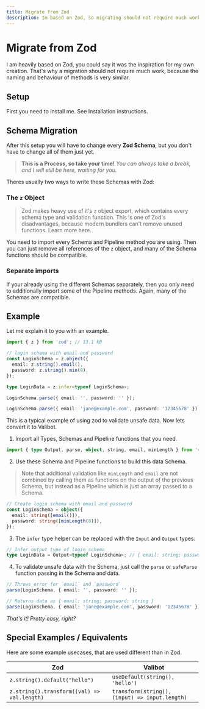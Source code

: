 ```yaml
---
title: Migrate from Zod
description: Im based on Zod, so migrating should not require much work, because the naming and behaviour of methods is very similar.
---
```



# Migrate from Zod

I am heavily based on Zod, you could say it was the inspiration for my own creation. That's why a migration should not require much work, because the naming and behaviour of methods is very similar.

## Setup

First you need to install me. See <Link href="/guides/installation/">Installation instructions</Link>.

## Schema Migration

After this setup you will have to change every **Zod Schema**,
but you don't have to change all of them just yet.

> **This is a Process, so take your time!** *You can always take a break, and I will still be here, waiting for you.*

Theres usually two ways to write these Schemas with Zod:

### The `z` Object

> Zod makes heavy use of it's `z` object export, which contains every schema type and validation function. This is one of Zod's disadvantages, because modern bundlers can't remove unused functions. Learn more <Link href="/guides/comparison/">here</Link>.

You need to import every Schema and <Link href="/guides/pipelines/">Pipeline</Link> method you are using. Then you can just remove all references of the `z` object, and many of the Schema functions should be compatible.

### Separate imports

If your already using the different Schemas separately, then you only need to additionally import some of the <Link href="/guides/pipelines/">Pipeline</Link> methods. Again, many of the Schemas are compatible.

## Example

Let me explain it to you with an example.

```ts
import { z } from 'zod'; // 13.1 kB

// login schema with email and password
const LoginSchema = z.object({
  email: z.string().email(),
  password: z.string().min(8),
});

type LoginData = z.infer<typeof LoginSchema>;

LoginSchema.parse({ email: '', password: '' });

LoginSchema.parse({ email: 'jane@example.com', password: '12345678' });
```

This is a typical example of using zod to validate unsafe data. Now lets convert it to Valibot.

1. Import all Types, Schemas and <Link href="/guides/pipelines/">Pipeline</Link> functions that you need.

```ts
import { type Output, parse, object, string, email, minLength } from 'valibot'; // 0.76 kB
```

2. Use these Schema and <Link href="/guides/pipelines/">Pipeline</Link> functions to build this data Schema.

> Note that additional validation like <Link href="/api/minLength">`minLength`</Link> and <Link href="/api/email">`email`</Link> are not combined by calling them as functions on the output of the previous Schema, but instead as a <Link href="/guides/pipelines/">Pipeline</Link> which is just an array passed to a Schema.

```ts
// Create login schema with email and password
const LoginSchema = object({
  email: string([email()]),
  password: string([minLength(8)]),
});
```

3. The `infer` type helper can be replaced with the <Link href="/api/Input">`Input`</Link> and <Link href="/api/Output">`Output`</Link> types.

```ts
// Infer output type of login schema
type LoginData = Output<typeof LoginSchema>; // { email: string; password: string }
```

4. To validate unsafe data with the Schema, just call the <Link href="/api/parse">`parse`</Link> or <Link href="/api/safeParse">`safeParse`</Link> function passing in the Schema and data.

```ts
// Throws error for `email` and `password`
parse(LoginSchema, { email: '', password: '' });

// Returns data as { email: string; password: string }
parse(LoginSchema, { email: 'jane@example.com', password: '12345678' });
```

*That's it! Pretty easy, right?*

## Special Examples / Equivalents

Here are some example usecases, that are used different than in Zod.

| Zod     | Valibot |
| ----------- | ---------------- |
| `z.string().default("hello")` | `useDefault(string(), 'hello') ` |
| `z.string().transform((val) => val.length)` | `transform(string(), (input) => input.length)` |
